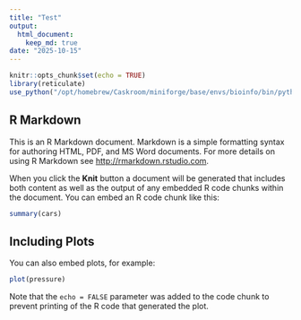 ```yaml
---
title: "Test"
output: 
  html_document: 
    keep_md: true
date: "2025-10-15"
---
```


```r
knitr::opts_chunk$set(echo = TRUE)
library(reticulate)
use_python("/opt/homebrew/Caskroom/miniforge/base/envs/bioinfo/bin/python", required = TRUE)
```

## R Markdown

This is an R Markdown document. Markdown is a simple formatting syntax for authoring HTML, PDF, and MS Word documents. For more details on using R Markdown see <http://rmarkdown.rstudio.com>.

When you click the **Knit** button a document will be generated that includes both content as well as the output of any embedded R code chunks within the document. You can embed an R code chunk like this:

```r
summary(cars)
```

## Including Plots

You can also embed plots, for example:

```r
plot(pressure)
```

Note that the `echo = FALSE` parameter was added to the code chunk to prevent printing of the R code that generated the plot.


